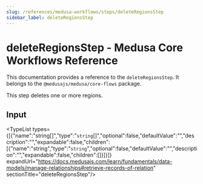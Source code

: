 ```yaml
---
slug: /references/medusa-workflows/steps/deleteRegionsStep
sidebar_label: deleteRegionsStep
---
```



# deleteRegionsStep - Medusa Core Workflows Reference

This documentation provides a reference to the `deleteRegionsStep`. It belongs to the `@medusajs/medusa/core-flows` package.

This step deletes one or more regions.

## Input

<TypeList types={[{"name":"string[]","type":"`string`[]","optional":false,"defaultValue":"","description":"","expandable":false,"children":[{"name":"string","type":"`string`","optional":false,"defaultValue":"","description":"","expandable":false,"children":[]}]}]} expandUrl="https://docs.medusajs.com/learn/fundamentals/data-models/manage-relationships#retrieve-records-of-relation" sectionTitle="deleteRegionsStep"/>
